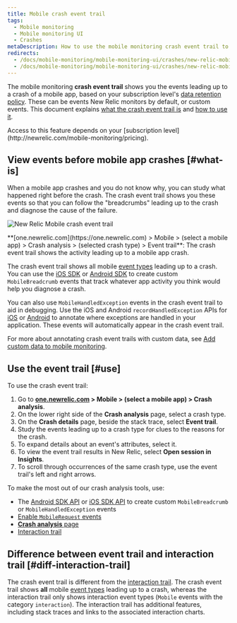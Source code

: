 ```yaml
---
title: Mobile crash event trail
tags:
  - Mobile monitoring
  - Mobile monitoring UI
  - Crashes
metaDescription: How to use the mobile monitoring crash event trail to find the reasons for a mobile app crash.
redirects:
  - /docs/mobile-monitoring/mobile-monitoring-ui/crashes/new-relic-mobile-event-trail
  - /docs/mobile-monitoring/mobile-monitoring-ui/crashes/new-relic-mobile-crash-event-trail
---
```


The mobile monitoring **crash event trail** shows you the events leading up to a crash of a mobile app, based on your subscription level's [data retention policy](/docs/accounts-partnerships/accounts/account-billing-usage/data-retention). These can be events New Relic monitors by default, or custom events. This document explains [what the crash event trail is](#what-is) and [how to use it](#use).

<Callout variant="tip">
  Access to this feature depends on your [subscription level](http://newrelic.com/mobile-monitoring/pricing).
</Callout>

## View events before mobile app crashes [#what-is]

When a mobile app crashes and you do not know why, you can study what happened right before the crash. The crash event trail shows you these events so that you can follow the "breadcrumbs" leading up to the crash and diagnose the cause of the failure.

![New Relic Mobile crash event trail ](./images/New-Relic-Mobile-crash-event-trail.png "Android-Insights-event-trail.jpg")

<figcaption>
  **[one.newrelic.com](https://one.newrelic.com) > Mobile > (select a mobile app) > Crash analysis > (selected crash type) > Event trail**: The crash event trail shows the activity leading up to a mobile app crash.
</figcaption>

The crash event trail shows all mobile [event types](/docs/insights/explore-add-data/custom-events/insert-query-custom-mobile-app-events-attributes#event-definition) leading up to a crash. You can use the [iOS SDK](/docs/mobile-monitoring/new-relic-mobile-ios/install-configure/work-ios-sdk-api) or [Android SDK](/docs/mobile-monitoring/new-relic-mobile-android/android-sdk-api/recordbreadcrumb) to create custom `MobileBreadcrumb` events that track whatever app activity you think would help you diagnose a crash.

You can also use `MobileHandledException` events in the crash event trail to aid in debugging. Use the iOS and Android `recordHandledException` APIs for [iOS](/docs/mobile-monitoring/new-relic-mobile-ios/ios-sdk-api/recordhandledexception-ios-sdk-api) or [Android](/docs/mobile-monitoring/new-relic-mobile-android/android-sdk-api/recordhandledexception) to annotate where exceptions are handled in your application. These events will automatically appear in the crash event trail.

For more about annotating crash event trails with custom data, see [Add custom data to mobile monitoring](/docs/mobile-monitoring/new-relic-mobile/maintenance/add-custom-data-new-relic-mobile).

## Use the event trail [#use]

To use the crash event trail:

1. Go to **[one.newrelic.com](https://one.newrelic.com) > Mobile > (select a mobile app) > Crash analysis**.
2. On the lower right side of the **Crash analysis** page, select a crash type.
3. On the **Crash details** page, beside the stack trace, select **Event trail**.
4. Study the events leading up to a crash type for clues to the reasons for the crash.
5. To expand details about an event's attributes, select it.
6. To view the event trail results in New Relic, select **Open session in Insights**.
7. To scroll through occurrences of the same crash type, use the event trail's left and right arrows.

To make the most out of our crash analysis tools, use:

* The [Android SDK API](/docs/mobile-monitoring/new-relic-mobile-android/android-sdk-api/recordbreadcrumb) or [iOS SDK API](/docs/mobile-monitoring/new-relic-mobile-ios/ios-sdk-api/record-breadcrumb) to create custom `MobileBreadcrumb` or `MobileHandledException` events
* [Enable `MobileRequest` events](/docs/mobile-monitoring/mobile-monitoring-ui/network-pages/analyze-network-requests-using-mobilerequest-event-data)
* [**Crash analysis** page](/docs/mobile-monitoring/mobile-monitoring-ui/crashes/crash-analysis-group-filter-your-crashes)
* [Interaction trail](/docs/mobile-monitoring/mobile-monitoring-ui/crashes/investigate-mobile-app-crash-report#interaction-trail)

## Difference between event trail and interaction trail [#diff-interaction-trail]

The crash event trail is different from the [interaction trail](/docs/mobile-monitoring/mobile-monitoring-ui/crashes/investigate-mobile-app-crash-report#interaction-trail). The crash event trail shows **all** mobile [event types](/docs/insights/explore-add-data/custom-events/insert-query-custom-mobile-app-events-attributes#event-definition) leading up to a crash, whereas the interaction trail only shows interaction event types (`Mobile` events with the category `interaction`). The interaction trail has additional features, including stack traces and links to the associated interaction charts.
